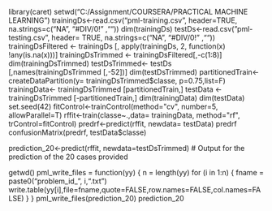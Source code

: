  library(caret)
setwd("C:/Assignment/COURSERA/PRACTICAL MACHINE LEARNING")
trainingDs<-read.csv("pml-training.csv", header=TRUE, na.strings=c("NA", "#DIV/0!" ,""))
dim(trainingDs)
testDs<-read.csv("pml-testing.csv", header= TRUE, na.strings=c("NA", "#DIV/0!" ,""))
trainingDsFiltered <- trainingDs [, apply(trainingDs, 2, function(x) !any(is.na(x)))] 
trainingDsTrimmed <- trainingDsFiltered[,-c(1:8)]
dim(trainingDsTrimmed)
testDsTrimmed<- testDs [,names(trainingDsTrimmed [,-52])]
dim(testDsTrimmed)
partitionedTrain<-createDataPartition(y= trainingDsTrimmed$classe, p=0.75,list=F)
trainingData<- trainingDsTrimmed [partitionedTrain,]  
testData <- trainingDsTrimmed [-partitionedTrain,] 
dim(trainingData)
dim(testData)
set.seed(42)
fitControl<-trainControl(method="cv", number=5, allowParallel=T)
rffit<-train(classe~.,data= trainingData, method="rf", trControl=fitControl)
predrf<-predict(rffit, newdata= testData)
predrf
confusionMatrix(predrf, testData$classe)

prediction_20<-predict(rffit, newdata=testDsTrimmed)
# Output for the prediction of the 20 cases provided
 
getwd()
pml_write_files = function(yy) 
{
  n = length(yy)
  for (i in 1:n)
  {
    fname = paste0("problem_id_", i,".txt")
    write.table(yy[i],file=fname,quote=FALSE,row.names=FALSE,col.names=FALSE)
  }
}
pml_write_files(prediction_20)
prediction_20